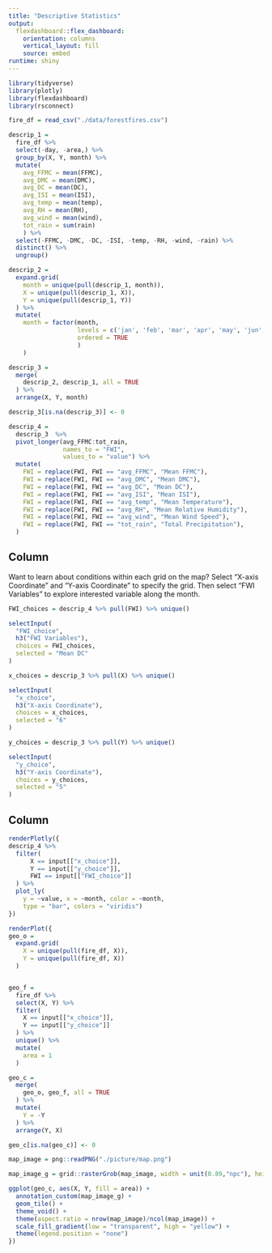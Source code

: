 ```yaml
---
title: "Descriptive Statistics"
output: 
  flexdashboard::flex_dashboard:
    orientation: columns
    vertical_layout: fill
    source: embed
runtime: shiny
---
```


```r
library(tidyverse)
library(plotly)
library(flexdashboard)
library(rsconnect)
```

```r
fire_df = read_csv("./data/forestfires.csv")

descrip_1 = 
  fire_df %>% 
  select(-day, -area,) %>% 
  group_by(X, Y, month) %>% 
  mutate(
    avg_FFMC = mean(FFMC),
    avg_DMC = mean(DMC),
    avg_DC = mean(DC),
    avg_ISI = mean(ISI),
    avg_temp = mean(temp),
    avg_RH = mean(RH),
    avg_wind = mean(wind),
    tot_rain = sum(rain)
    ) %>% 
  select(-FFMC, -DMC, -DC, -ISI, -temp, -RH, -wind, -rain) %>% 
  distinct() %>% 
  ungroup()

descrip_2 = 
  expand.grid(
    month = unique(pull(descrip_1, month)),
    X = unique(pull(descrip_1, X)),
    Y = unique(pull(descrip_1, Y))
  ) %>% 
  mutate(
    month = factor(month, 
                   levels = c('jan', 'feb', 'mar', 'apr', 'may', 'jun', 'jul', 'aug', 'sep', 'oct', 'nov', 'dec'),
                   ordered = TRUE
                   )
    )

descrip_3 = 
  merge(
    descrip_2, descrip_1, all = TRUE
  ) %>% 
  arrange(X, Y, month)

descrip_3[is.na(descrip_3)] <- 0

descrip_4 = 
  descrip_3  %>% 
  pivot_longer(avg_FFMC:tot_rain,
               names_to = "FWI",
               values_to = "value") %>% 
  mutate(
    FWI = replace(FWI, FWI == "avg_FFMC", "Mean FFMC"),
    FWI = replace(FWI, FWI == "avg_DMC", "Mean DMC"),
    FWI = replace(FWI, FWI == "avg_DC", "Mean DC"),
    FWI = replace(FWI, FWI == "avg_ISI", "Mean ISI"),
    FWI = replace(FWI, FWI == "avg_temp", "Mean Temperature"),
    FWI = replace(FWI, FWI == "avg_RH", "Mean Relative Humidity"),
    FWI = replace(FWI, FWI == "avg_wind", "Mean Wind Speed"),
    FWI = replace(FWI, FWI == "tot_rain", "Total Precipitation"),
  )

```


Column {.sidebar}
-----------------------------------------------------------------------

Want to learn about conditions within each grid on the map? Select "X-axis Coordinate" and "Y-axis Coordinate" to specify the grid. Then select "FWI Variables" to explore interested variable along the month. 

```r
FWI_choices = descrip_4 %>% pull(FWI) %>% unique()

selectInput(
  "FWI_choice",
  h3("FWI Variables"),
  choices = FWI_choices,
  selected = "Mean DC"
)

x_choices = descrip_3 %>% pull(X) %>% unique()

selectInput(
  "x_choice",
  h3("X-axis Coordinate"),
  choices = x_choices,
  selected = "6"
)

y_choices = descrip_3 %>% pull(Y) %>% unique()

selectInput(
  "y_choice",
  h3("Y-axis Coordinate"),
  choices = y_choices,
  selected = "5"
)

```


Column {}
-----------------------------------------------------------------------


```r
renderPlotly({
descrip_4 %>% 
  filter(
      X == input[["x_choice"]],
      Y == input[["y_choice"]],
      FWI == input[["FWI_choice"]]
  ) %>% 
  plot_ly(
    y = ~value, x = ~month, color = ~month,
    type = "bar", colors = "viridis")
})
```

```r
renderPlot({
geo_o = 
  expand.grid(
    X = unique(pull(fire_df, X)),
    Y = unique(pull(fire_df, X))
  )


geo_f = 
  fire_df %>% 
  select(X, Y) %>%
  filter(
    X == input[["x_choice"]],
    Y == input[["y_choice"]] 
  ) %>% 
  unique() %>% 
  mutate(
    area = 1
  )  

geo_c = 
  merge(
    geo_o, geo_f, all = TRUE
  ) %>% 
  mutate(
    Y = -Y
  ) %>% 
  arrange(Y, X)

geo_c[is.na(geo_c)] <- 0

map_image = png::readPNG("./picture/map.png")

map_image_g = grid::rasterGrob(map_image, width = unit(0.89,"npc"), height = unit(0.89,"npc"))

ggplot(geo_c, aes(X, Y, fill = area)) + 
  annotation_custom(map_image_g) +
  geom_tile() +
  theme_void() +
  theme(aspect.ratio = nrow(map_image)/ncol(map_image)) +
  scale_fill_gradient(low = "transparent", high = "yellow") +
  theme(legend.position = "none")
})
```
